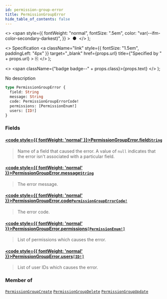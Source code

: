 ```yaml
---
id: permission-group-error
title: PermissionGroupError
hide_table_of_contents: false
---
```


  <>
    <span
      style={{
        fontWeight: "normal",
        fontSize: ".5em",
        color: "var(--ifm-color-secondary-darkest)",
      }}
    >
      &nbsp;●&nbsp;
    </span>
  </>
);

  <>
    Specification
    <a
      className="link"
      style={{ fontSize: "1.5em", paddingLeft: "4px" }}
      target="\_blank"
      href={props.url}
      title={"Specified by " + props.url}
    >
      ⎘
    </a>
  </>
);

  <>
    <span className={"badge badge--" + props.class}>{props.text}</span>
  </>
);

No description

```graphql
type PermissionGroupError {
  field: String
  message: String
  code: PermissionGroupErrorCode!
  permissions: [PermissionEnum!]
  users: [ID!]
}
```

### Fields

#### [<code style={{ fontWeight: 'normal' }}>PermissionGroupError.<b>field</b></code>](#)<Bullet />[`String`](../../../storefront/miscellaneous/scalars/string) <Badge class="secondary" text="scalar"/>

> Name of a field that caused the error. A value of `null` indicates that the error isn't associated with a particular field.

#### [<code style={{ fontWeight: 'normal' }}>PermissionGroupError.<b>message</b></code>](#)<Bullet />[`String`](../../../storefront/miscellaneous/scalars/string) <Badge class="secondary" text="scalar"/>

> The error message.

#### [<code style={{ fontWeight: 'normal' }}>PermissionGroupError.<b>code</b></code>](#)<Bullet />[`PermissionGroupErrorCode!`](../../../storefront/users/enums/permission-group-error-code) <Badge class="secondary" text="non-null"/> <Badge class="secondary" text="enum"/>

> The error code.

#### [<code style={{ fontWeight: 'normal' }}>PermissionGroupError.<b>permissions</b></code>](#)<Bullet />[`[PermissionEnum!]`](../../../storefront/users/enums/permission-enum) <Badge class="secondary" text="list"/> <Badge class="secondary" text="enum"/>

> List of permissions which causes the error.

#### [<code style={{ fontWeight: 'normal' }}>PermissionGroupError.<b>users</b></code>](#)<Bullet />[`[ID!]`](../../../storefront/miscellaneous/scalars/id) <Badge class="secondary" text="list"/> <Badge class="secondary" text="scalar"/>

> List of user IDs which causes the error.

### Member of

[`PermissionGroupCreate`](../../../storefront/users/objects/permission-group-create) <Badge class="secondary" text="object"/><Bullet />[`PermissionGroupDelete`](../../../storefront/users/objects/permission-group-delete) <Badge class="secondary" text="object"/><Bullet />[`PermissionGroupUpdate`](../../../storefront/users/objects/permission-group-update) <Badge class="secondary" text="object"/>
